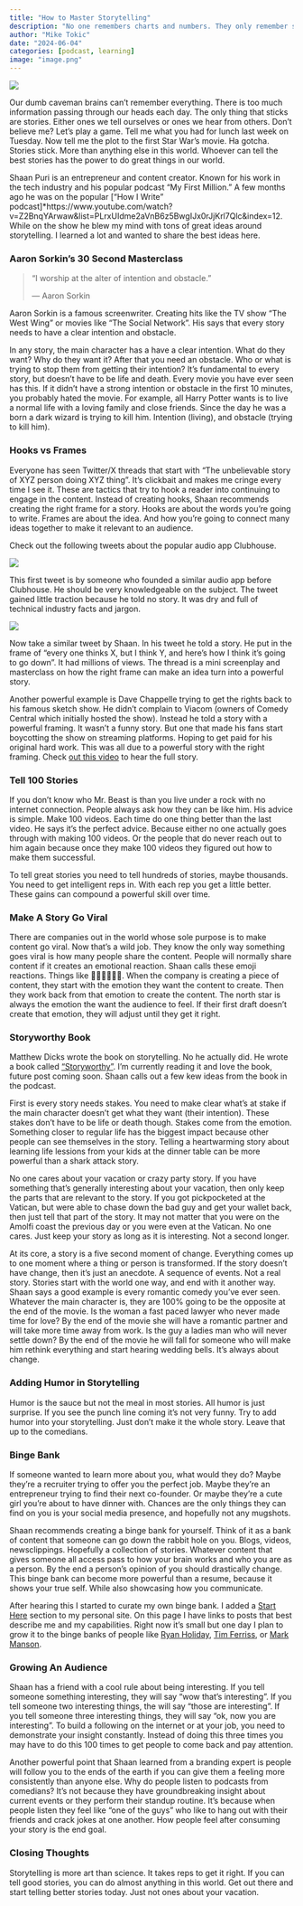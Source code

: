 ```yaml
---
title: "How to Master Storytelling"
description: "No one remembers charts and numbers. They only remember stories. The best story always wins. Just don't tell stories about your vacation. No one wants to hear that."
author: "Mike Tokic"
date: "2024-06-04"
categories: [podcast, learning]
image: "image.png"
---
```


![](./image.png)

Our dumb caveman brains can't remember everything. There is too much information passing through our heads each day. The only thing that sticks are stories. Either ones we tell ourselves or ones we hear from others. Don't believe me? Let's play a game. Tell me what you had for lunch last week on Tuesday. Now tell me the plot to the first Star War's movie. Ha gotcha. Stories stick. More than anything else in this world. Whoever can tell the best stories has the power to do great things in our world. 

Shaan Puri is an entrepreneur and content creator. Known for his work in the tech industry and his popular podcast "My First Million." A few months ago he was on the popular ["How I Write" podcast]*https://www.youtube.com/watch?v=Z2BnqYArwaw&list=PLrxUIdme2aVnB6z5BwgIJx0rJjKrl7Qlc&index=12. While on the show he blew my mind with tons of great ideas around storytelling. I learned a lot and wanted to share the best ideas here.

### Aaron Sorkin's 30 Second Masterclass

> "I worship at the alter of intention and obstacle."
> 
> — Aaron Sorkin

Aaron Sorkin is a famous screenwriter. Creating hits like the TV show "The West Wing" or movies like "The Social Network". His says that every story needs to have a clear intention and obstacle. 

In any story, the main character has a have a clear intention. What do they want? Why do they want it? After that you need an obstacle. Who or what is trying to stop them from getting their intention? It's fundamental to every story, but doesn't have to be life and death. Every movie you have ever seen has this. If it didn't have a strong intention or obstacle in the first 10 minutes, you probably hated the movie. For example, all Harry Potter wants is to live a normal life with a loving family and close friends. Since the day he was a born a dark wizard is trying to kill him. Intention (living), and obstacle (trying to kill him). 

### Hooks vs Frames

Everyone has seen Twitter/X threads that start with "The unbelievable story of XYZ person doing XYZ thing". It's clickbait and makes me cringe every time I see it. These are tactics that try to hook a reader into continuing to engage in the content. Instead of creating hooks, Shaan recommends creating the right frame for a story. Hooks are about the words you're going to write. Frames are about the idea. And how you're going to connect many ideas together to make it relevant to an audience. 

Check out the following tweets about the popular audio app Clubhouse. 

![](./image2.png)

This first tweet is by someone who founded a similar audio app before Clubhouse. He should be very knowledgeable on the subject. The tweet gained little traction because he told no story. It was dry and full of technical industry facts and jargon. 

![](./image3.png)

Now take a similar tweet by Shaan. In his tweet he told a story. He put in the frame of "every one thinks X, but I think Y, and here's how I think it's going to go down". It had millions of views. The thread is a mini screenplay and masterclass on how the right frame can make an idea turn into a powerful story. 

Another powerful example is Dave Chappelle trying to get the rights back to his famous sketch show. He didn't complain to Viacom (owners of Comedy Central which initially hosted the show). Instead he told a story with a powerful framing. It wasn't a funny story. But one that made his fans start boycotting the show on streaming platforms. Hoping to get paid for his original hard work. This was all due to a powerful story with the right framing. Check [out this video](https://youtu.be/5N4UFl9G00A?si=a9AwDMvbQ8IrLqSU) to hear the full story. 

### Tell 100 Stories

If you don't know who Mr. Beast is than you live under a rock with no internet connection. People always ask how they can be like him. His advice is simple. Make 100 videos. Each time do one thing better than the last video. He says it's the perfect advice. Because either no one actually goes through with making 100 videos. Or the people that do never reach out to him again because once they make 100 videos they figured out how to make them successful. 

To tell great stories you need to tell hundreds of stories, maybe thousands. You need to get intelligent reps in. With each rep you get a little better. These gains can compound a powerful skill over time. 

### Make A Story Go Viral

There are companies out in the world whose sole purpose is to make content go viral. Now that's a wild job. They know the only way something goes viral is how many people share the content. People will normally share content if it creates an emotional reaction. Shaan calls these emoji reactions. Things like 🤣😍😎🤔😮🤬. When the company is creating a piece of content, they start with the emotion they want the content to create. Then they work back from that emotion to create the content. The north star is always the emotion the want the audience to feel. If their first draft doesn't create that emotion, they will adjust until they get it right. 

### Storyworthy Book

Matthew Dicks wrote the book on storytelling. No he actually did. He wrote a book called ["Storyworthy"](https://www.amazon.com/Storyworthy-Engage-Persuade-through-Storytelling-ebook/dp/B07CV2PFYJ/ref=tmm_kin_swatch_0?_encoding=UTF8&dib_tag=se&dib=eyJ2IjoiMSJ9.2Tt6q12dGtz0elc2vBXMeyV883OkegYe9BTrbUg1DoV1313B1TaDUMm32fkWouW4yp32_9uzvUNcJg8SWX1bGlXVs0rAmqsbMtWi7m90beyC1bkyuNxQ_w7cFfM4foQXbGN4ZxWU-E0I-RSOKZeQQgyvwjJsGFhW_O6QjXUle0AU4TCHQgNX3mzmorrmy14UX1OJ8Ez7pjoHN-DywVpZf8yD2CjeErvvkPZOVB0m3HVbHH9OaXsgLacUEK-QYz65c8GAERMLkmOsBjiMxrBCmMaMePTvVA3bQu5wYEkgSmw.d0fzZ1oE--2p9Td8xF85u2X5bHNOCPuYjR81yxxZnM4&qid=1717428290&sr=8-1). I'm currently reading it and love the book, future post coming soon. Shaan calls out a few kew ideas from the book in the podcast. 

First is every story needs stakes. You need to make clear what's at stake if the main character doesn't get what they want (their intention). These stakes don't have to be life or death though. Stakes come from the emotion. Something closer to regular life has the biggest impact because other people can see themselves in the story. Telling a heartwarming story about learning life lessions from your kids at the dinner table can be more powerful than a shark attack story. 

No one cares about your vacation or crazy party story. If you have something that's generally interesting about your vacation, then only keep the parts that are relevant to the story. If you got pickpocketed at the Vatican, but were able to chase down the bad guy and get your wallet back, then just tell that part of the story. It may not matter that you were on the Amolfi coast the previous day or you were even at the Vatican. No one cares. Just keep your story as long as it is interesting. Not a second longer. 

At its core, a story is a five second moment of change. Everything comes up to one moment where a thing or person is transformed. If the story doesn't have change, then it's just an anecdote. A sequence of events. Not a real story. Stories start with the world one way, and end with it another way. Shaan says a good example is every romantic comedy you've ever seen. Whatever the main character is, they are 100% going to be the opposite at the end of the movie. Is the woman a fast paced lawyer who never made time for love? By the end of the movie she will have a romantic partner and will take more time away from work. Is the guy a ladies man who will never settle down? By the end of the movie he will fall for someone who will make him rethink everything and start hearing wedding bells. It's always about change. 

### Adding Humor in Storytelling

Humor is the sauce but not the meal in most stories. All humor is just surprise. If you see the punch line coming it's not very funny. Try to add humor into your storytelling. Just don't make it the whole story. Leave that up to the comedians. 

### Binge Bank

If someone wanted to learn more about you, what would they do? Maybe they're a recruiter trying to offer you the perfect job. Maybe they're an entrepreneur trying to find their next co-founder. Or maybe they're a cute girl you're about to have dinner with. Chances are the only things they can find on you is your social media presence, and hopefully not any mugshots. 

Shaan recommends creating a binge bank for yourself. Think of it as a bank of content that someone can go down the rabbit hole on you. Blogs, videos, newsclippings. Hopefully a collection of stories. Whatever content that gives someone all access pass to how your brain works and who you are as a person. By the end a person's opinion of you should drastically change. This binge bank can become more powerful than a resume, because it shows your true self. While also showcasing how you communicate. 

After hearing this I started to curate my own binge bank. I added a [Start Here](https://mftokic.github.io/start_here.html) section to my personal site. On this page I have links to posts that best describe me and my capabilities. Right now it's small but one day I plan to grow it to the binge banks of people like [Ryan Holiday](https://ryanholiday.net/best-articles/), [Tim Ferriss](https://tim.blog/new-start-here/), or [Mark Manson](https://markmanson.net/articles). 

### Growing An Audience

Shaan has a friend with a cool rule about being interesting. If you tell someone something interesting, they will say "wow that's interesting". If you tell someone two interesting things, the will say "those are interesting". If you tell someone three interesting things, they will say "ok, now you are interesting". To build a following on the internet or at your job, you need to demonstrate your insight constantly. Instead of doing this three times you may have to do this 100 times to get people to come back and pay attention. 

Another powerful point that Shaan learned from a branding expert is people will follow you to the ends of the earth if you can give them a feeling more consistently than anyone else. Why do people listen to podcasts from comedians? It's not because they have groundbreaking insight about current events or they perform their standup routine. It's because when people listen they feel like "one of the guys" who like to hang out with their friends and crack jokes at one another. How people feel after consuming your story is the end goal.

### Closing Thoughts

Storytelling is more art than science. It takes reps to get it right. If you can tell good stories, you can do almost anything in this world. Get out there and start telling better stories today. Just not ones about your vacation. 